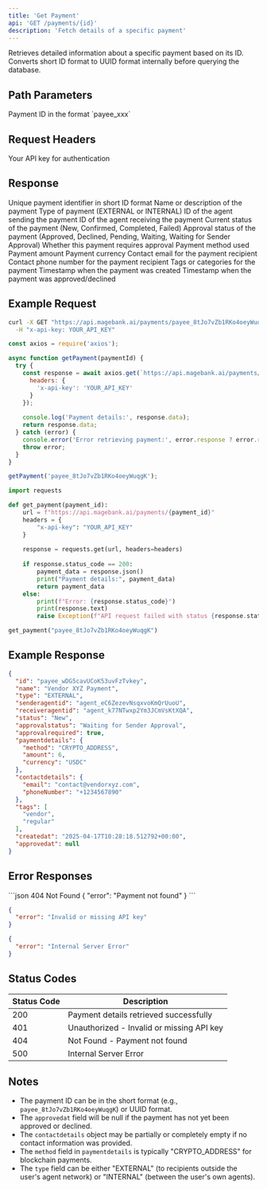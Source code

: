 ```yaml
---
title: 'Get Payment'
api: 'GET /payments/{id}'
description: 'Fetch details of a specific payment'
---
```


Retrieves detailed information about a specific payment based on its ID. Converts short ID format to UUID format internally before querying the database.

## Path Parameters

<ParamField path="id" type="string" required>
  Payment ID in the format `payee_xxx`
</ParamField>

## Request Headers

<ParamField header="x-api-key" type="string" required>
  Your API key for authentication
</ParamField>

## Response

<ResponseField name="id" type="string">
  Unique payment identifier in short ID format
</ResponseField>

<ResponseField name="name" type="string">
  Name or description of the payment
</ResponseField>

<ResponseField name="type" type="string">
  Type of payment (EXTERNAL or INTERNAL)
</ResponseField>

<ResponseField name="senderagentid" type="string">
  ID of the agent sending the payment
</ResponseField>

<ResponseField name="receiveragentid" type="string">
  ID of the agent receiving the payment
</ResponseField>

<ResponseField name="status" type="string">
  Current status of the payment (New, Confirmed, Completed, Failed)
</ResponseField>

<ResponseField name="approvalstatus" type="string">
  Approval status of the payment (Approved, Declined, Pending, Waiting, Waiting for Sender Approval)
</ResponseField>

<ResponseField name="approvalrequired" type="boolean">
  Whether this payment requires approval
</ResponseField>

<ResponseField name="paymentdetails" type="object">
  <Expandable title="properties">
    <ResponseField name="method" type="string">
      Payment method used
    </ResponseField>
    <ResponseField name="amount" type="number">
      Payment amount
    </ResponseField>
    <ResponseField name="currency" type="string">
      Payment currency
    </ResponseField>
  </Expandable>
</ResponseField>

<ResponseField name="contactdetails" type="object">
  <Expandable title="properties">
    <ResponseField name="email" type="string">
      Contact email for the payment recipient
    </ResponseField>
    <ResponseField name="phoneNumber" type="string">
      Contact phone number for the payment recipient
    </ResponseField>
  </Expandable>
</ResponseField>

<ResponseField name="tags" type="array">
  Tags or categories for the payment
</ResponseField>

<ResponseField name="createdat" type="string">
  Timestamp when the payment was created
</ResponseField>

<ResponseField name="approvedat" type="string">
  Timestamp when the payment was approved/declined
</ResponseField>

## Example Request

<CodeGroup>

```bash cURL
curl -X GET "https://api.magebank.ai/payments/payee_8tJo7vZb1RKo4oeyWuqgK" \
  -H "x-api-key: YOUR_API_KEY"
```

```javascript Node.js
const axios = require('axios');

async function getPayment(paymentId) {
  try {
    const response = await axios.get(`https://api.magebank.ai/payments/${paymentId}`, {
      headers: {
        'x-api-key': 'YOUR_API_KEY'
      }
    });
    
    console.log('Payment details:', response.data);
    return response.data;
  } catch (error) {
    console.error('Error retrieving payment:', error.response ? error.response.data : error.message);
    throw error;
  }
}

getPayment('payee_8tJo7vZb1RKo4oeyWuqgK');
```

```python Python
import requests

def get_payment(payment_id):
    url = f"https://api.magebank.ai/payments/{payment_id}"
    headers = {
        "x-api-key": "YOUR_API_KEY"
    }
    
    response = requests.get(url, headers=headers)
    
    if response.status_code == 200:
        payment_data = response.json()
        print("Payment details:", payment_data)
        return payment_data
    else:
        print(f"Error: {response.status_code}")
        print(response.text)
        raise Exception(f"API request failed with status {response.status_code}")

get_payment("payee_8tJo7vZb1RKo4oeyWuqgK")
```

</CodeGroup>

## Example Response

```json
{
  "id": "payee_wDG5cavUCoK53uvFzTvkey",
  "name": "Vendor XYZ Payment",
  "type": "EXTERNAL",
  "senderagentid": "agent_eC6ZezevNsqxvoKmQrUuoU",
  "receiveragentid": "agent_k77NTwxp2Ym3JCmVsKtXQA",
  "status": "New",
  "approvalstatus": "Waiting for Sender Approval",
  "approvalrequired": true,
  "paymentdetails": {
    "method": "CRYPTO_ADDRESS",
    "amount": 6,
    "currency": "USDC"
  },
  "contactdetails": {
    "email": "contact@vendorxyz.com",
    "phoneNumber": "+1234567890"
  },
  "tags": [
    "vendor",
    "regular"
  ],
  "createdat": "2025-04-17T10:28:18.512792+00:00",
  "approvedat": null
}
```

## Error Responses

<ResponseExample>
```json 404 Not Found
{
  "error": "Payment not found"
}
```

```json 401 Unauthorized
{
  "error": "Invalid or missing API key"
}
```

```json 500 Internal Server Error
{
  "error": "Internal Server Error"
}
```
</ResponseExample>

## Status Codes

| Status Code | Description |
|-------------|-------------|
| 200 | Payment details retrieved successfully |
| 401 | Unauthorized - Invalid or missing API key |
| 404 | Not Found - Payment not found |
| 500 | Internal Server Error |

## Notes

- The payment ID can be in the short format (e.g., `payee_8tJo7vZb1RKo4oeyWuqgK`) or UUID format.
- The `approvedat` field will be null if the payment has not yet been approved or declined.
- The `contactdetails` object may be partially or completely empty if no contact information was provided.
- The `method` field in `paymentdetails` is typically "CRYPTO_ADDRESS" for blockchain payments.
- The `type` field can be either "EXTERNAL" (to recipients outside the user's agent network) or "INTERNAL" (between the user's own agents).
